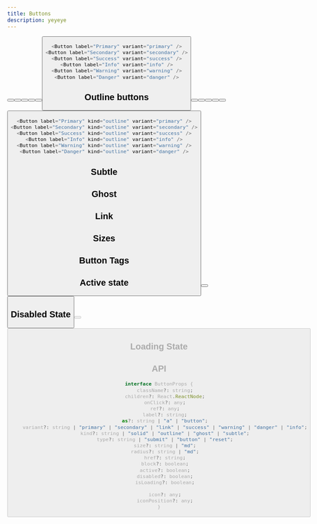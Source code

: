 ```yaml
---
title: Buttons
description: yeyeye
---
```

  

<Button label="Primary" variant="primary" />
<Button label="Secondary" variant="secondary" />
<Button label="Success" variant="success" />
<Button label="Info" variant="info" />
<Button label="Warning" variant="warning" />
<Button label="Danger" variant="danger" />


```js
<Button label="Primary" variant="primary" />
<Button label="Secondary" variant="secondary" />
<Button label="Success" variant="success" />
<Button label="Info" variant="info" />
<Button label="Warning" variant="warning" />
<Button label="Danger" variant="danger" />
```

## Outline buttons
<Button label="Primary" kind="outline" variant="primary" />
<Button label="Secondary" kind="outline" variant="secondary" />
<Button label="Success" kind="outline" variant="success" />
<Button label="Info" kind="outline" variant="info" />
<Button label="Warning" kind="outline" variant="warning" />
<Button label="Danger" kind="outline" variant="danger" />


```js
<Button label="Primary" kind="outline" variant="primary" />
<Button label="Secondary" kind="outline" variant="secondary" />
<Button label="Success" kind="outline" variant="success" />
<Button label="Info" kind="outline" variant="info" />
<Button label="Warning" kind="outline" variant="warning" />
<Button label="Danger" kind="outline" variant="danger" />
```


## Subtle
## Ghost
## Link
## Sizes
## Button Tags

## Active state
<Button label="Primary" variant="primary" active />
<Button label="Primary" kind="outline" variant="primary" active />

## Disabled State
<Button label="Primary" variant="primary" disabled />
<Button label="Primary" kind="outline" variant="primary" disabled />


## Loading State



## API
```js
interface ButtonProps {
    className?: string;
    children?: React.ReactNode;
    onClick?: any;
    ref?: any;
    label?: string;
    as?: string | "a" | "button";
    variant?: string | "primary" | "secondary" | "link" | "success" | "warning" | "danger" | "info";
    kind?: string | "solid" | "outline" | "ghost" | "subtle";
    type?: string | "submit" | "button" | "reset";
    size?: string | "md";
    radius?: string | "md";
    href?: string;
    block?: boolean;
    active?: boolean;
    disabled?: boolean;
    isLoading?: boolean;

    icon?: any;
    iconPosition?: any;
}
```